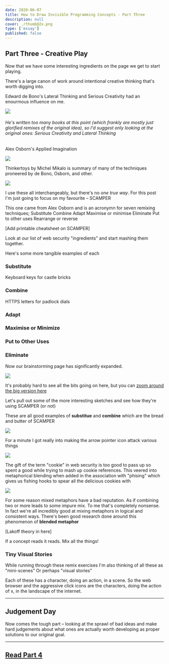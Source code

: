 ```yaml
---
date: 2020-06-07
title: How to Draw Invisible Programming Concepts - Part Three
description: null
cover: ./thumb@2x.png
type: ['essay']
published: false
---
```


## Part Three - Creative Play

Now that we have some interesting ingredients on the page we get to start playing.

There's a large canon of work around intentional creative thinking that's worth digging into.

Edward de Bono's Lateral Thinking and Serious Creativity had an enourmous influence on me.

![](https://via.placeholder.com/200)

###### He's written too many books at this point (which frankly are mostly just glorified remixes of the original idea), so I'd suggest only looking at the original ones: Serious Creativity and Lateral Thinking

Alex Osborn's Applied Imagination

![](https://via.placeholder.com/200)


Thinkertoys by Michel Mikalo is summary of many of the techniques proneered by de Bono, Osborn, and other.

![](https://via.placeholder.com/200)


I use these all interchangeably, but there's no _one true way_. For this post I'm just going to focus on my favourite – SCAMPER

This one came from Alex Osborn and is an acronymn for seven remixing techniques;
Substitute
Combine
Adapt
Maximise or minimise
Eliminate
Put to other uses
Rearrange or reverse

[Add printable cheatsheet on SCAMPER]

Look at our list of web security "ingredients" and start mashing them together.

Here's some more tangible examples of each

### Substitute

Keyboard keys for castle bricks

### Combine

HTTPS letters for padlock dials

### Adapt

### Maximise or Minimize

### Put to Other Uses

### Eliminate

Now our brainstorming page has significantly expanded.

![](./Big-sketches.png)

It's probably hard to see all the bits going on here, but you can [zoom around the big version here](./Big-sketches.png)

Let's pull out some of the more interesting sketches and see how they're using SCAMPER (or not)

These are all good examples of **substitue** and **combine** which are the bread and butter of SCAMPER

![](combine.png)

For a minute I got really into making the arrow pointer icon attack various things

![](clickarrows.png)

The gift of the term "cookie" in web security is too good to pass up so spent a good while trying to mash up cookie references.
This veered into metaphorical blending when added in the association with "phising" which gives us fishing hooks to spear all the delicious cookies with

![](cookies.png)

For some reason mixed metaphors have a bad reputation. As if combining two or more leads to some impure mix.
To me that's completely nonsense.
In fact we're all incredibly good at mixing metaphors in logical and consistent ways. There's been good research done around this phenomenon of **blended metaphor**

[Lakoff theory in here]

If a concept reads it reads. Mix all the things!

### Tiny Visual Stories

While running through these remix exercises I'm also thinking of all these as "mini-scenes"
Or perhaps "visual stories"

Each of these has a character, doing an action, in a scene.
So the web browser and the aggressive click icons are the characters, doing the action of x, in the landscape of the internet.

---

## Judgement Day

Now comes the tough part – looking at the sprawl of bad ideas and make hard judgements about what ones are actually worth developing as proper solutions to our original goal.

---

## [Read Part 4](http://localhost:8000/drawinginvisibles4)